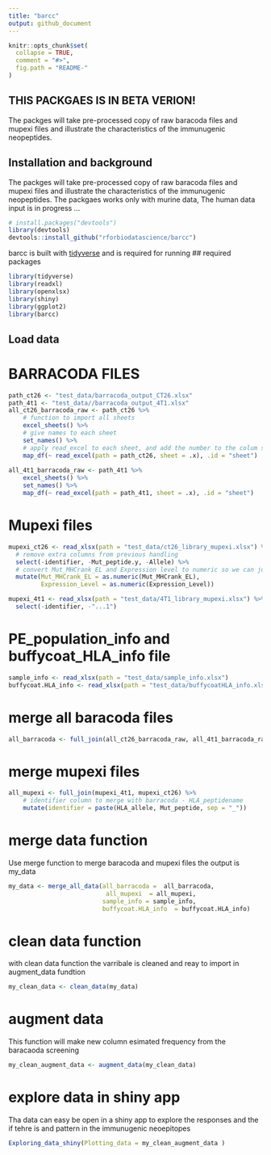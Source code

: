 ```yaml
---
title: "barcc"
output: github_document
---
```


<!-- README.md is generated from the README.Rmd file. Edit that file for updates -->

```r
knitr::opts_chunk$set(
  collapse = TRUE,
  comment = "#>",
  fig.path = "README-"
)
```

## THIS PACKGAES IS IN BETA VERION!

The packges will take pre-processed copy of raw baracoda files and mupexi files and illustrate the characteristics of the immunugenic neopeptides. 

## Installation and background

The packges will take pre-processed copy of raw baracoda files and mupexi files and illustrate the characteristics of the immunugenic neopeptides. 
The packgaes works only with murine data, The human data input is in progress ... 

```r
# install.packages("devtools")
library(devtools)
devtools::install_github("rforbiodatascience/barcc")
```
barcc is built with [tidyverse](https://github.com/tidyverse/tidyverse)  and is required for running 
## required packages 
```r
library(tidyverse)
library(readxl)
library(openxlsx)
library(shiny)
library(ggplot2)
library(barcc)
```

## Load data

# BARRACODA FILES
```r
path_ct26 <- "test_data/barracoda_output_CT26.xlsx"
path_4t1 <- "test_data//barracoda_output_4T1.xlsx"
all_ct26_barracoda_raw <- path_ct26 %>% 
    # function to import all sheets
    excel_sheets() %>% 
    # give names to each sheet
    set_names() %>% 
    # apply read_excel to each sheet, and add the number to the colum sheet
    map_df(~ read_excel(path = path_ct26, sheet = .x), .id = "sheet") 
  
all_4t1_barracoda_raw <- path_4t1 %>% 
    excel_sheets() %>% 
    set_names() %>% 
    map_df(~ read_excel(path = path_4t1, sheet = .x), .id = "sheet")

```

# Mupexi files 
```r
mupexi_ct26 <- read_xlsx(path = "test_data/ct26_library_mupexi.xlsx") %>% 
  # remove extra columns from previous handling
  select(-identifier, -Mut_peptide.y, -Allele) %>% 
  # convert Mut_MHCrank_EL and Expression level to numeric so we can join both files
  mutate(Mut_MHCrank_EL = as.numeric(Mut_MHCrank_EL),
         Expression_Level = as.numeric(Expression_Level))

mupexi_4t1 <- read_xlsx(path = "test_data/4T1_library_mupexi.xlsx") %>% 
  select(-identifier, -"...1")
```
# PE_population_info and buffycoat_HLA_info file
```r
sample_info <- read_xlsx(path = "test_data/sample_info.xlsx")
buffycoat.HLA_info <- read_xlsx(path = "test_data/buffycoatHLA_info.xlsx")
```


# merge all baracoda files 

```r
all_barracoda <- full_join(all_ct26_barracoda_raw, all_4t1_barracoda_raw)

```
# merge mupexi files 

```r
all_mupexi <- full_join(mupexi_4t1, mupexi_ct26) %>% 
    # identifier column to merge with barracoda - HLA_peptidename
    mutate(identifier = paste(HLA_allele, Mut_peptide, sep = "_"))
```

# merge data function
Use merge function to merge baracoda and mupexi files the output is my_data 

```r
my_data <- merge_all_data(all_barracoda =  all_barracoda,
                           all_mupexi  = all_mupexi,
                          sample_info = sample_info,
                          buffycoat.HLA_info  = buffycoat.HLA_info)

```

# clean data function 
with clean data function the varribale is cleaned and reay to import in augment_data fundtion 
```r
my_clean_data <- clean_data(my_data)
```

# augment data 
This function will make new column esimated frequency from the baracaoda screening 

```r
my_clean_augment_data <- augment_data(my_clean_data)
```


# explore data in shiny app 
Tha data can easy be open in a shiny app to explore the responses and the if tehre is and pattern in the immunugenic neoepitopes 
```r
Exploring_data_shiny(Plotting_data = my_clean_augment_data )
```





